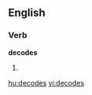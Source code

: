 
==English==

===Verb===
'''decodes'''

# {{third-person singular of|[[decode]]}}

[[hu:decodes]]
[[vi:decodes]]